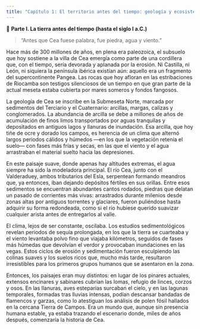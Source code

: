 ```yaml
---
title: "Capítulo 1: El territorio antes del tiempo: geología y ecosistemas"
---
```


📘 **Parte I. La tierra antes del tiempo (hasta el siglo I a.C.)**

> “Antes que Cea fuese palabra, fue piedra, agua y viento.”

Hace más de 300 millones de años, en plena era paleozoica, el subsuelo que hoy sostiene a la villa de Cea emergía como parte de una cordillera que, con el tiempo, sería devorada y aplanada por la erosión. Ni Castilla, ni León, ni siquiera la península ibérica existían aún: aquello era un fragmento del supercontinente Pangea. Las rocas que hoy afloran en las estribaciones de Riocamba son testigos silenciosos de un tiempo en que gran parte de la actual meseta estaba cubierta por mares someros y fondos fangosos.

La geología de Cea se inscribe en la Submeseta Norte, marcada por sedimentos del Terciario y el Cuaternario: arcillas, margas, calizas y conglomerados. La abundancia de arcilla se debe a millones de años de acumulación de finos limos transportados por aguas tranquilas y depositados en antiguos lagos y llanuras de inundación. Esa arcilla, que hoy tiñe de ocre y dorado los campos, es herencia de un clima que alternó largos periodos cálidos y húmedos —en los que la vegetación retenía el suelo— con fases más frías y secas, en las que el viento y el agua arrastraban el material suelto hacia las depresiones.

En este paisaje suave, donde apenas hay altitudes extremas, el agua siempre ha sido la modeladora principal. El río Cea, junto con el Valderaduey, ambos tributarios del Esla, serpentean formando meandros que, ya entonces, iban dejando depósitos fértiles en sus orillas. Entre esos sedimentos se encuentran abundantes cantos rodados, piedras que delatan un pasado de corrientes más vivas: arrastrados durante milenios desde zonas altas por antiguos torrentes y glaciares, fueron puliéndose hasta adquirir su forma redondeada, como si el río hubiese querido suavizar cualquier arista antes de entregarlos al valle.

El clima, lejos de ser constante, oscilaba. Los estudios sedimentológicos revelan periodos de sequía prolongada, en los que la tierra se cuarteaba y el viento levantaba polvo fino que viajaba kilómetros, seguidos de fases más húmedas que devolvían el verdor y provocaban inundaciones en las vegas. Estos ciclos de erosión y sedimentación fueron esculpiendo las colinas suaves y los suelos ricos que, mucho más tarde, resultaron irresistibles para los primeros grupos humanos que se asentaron en la zona.

Entonces, los paisajes eran muy distintos: en lugar de los pinares actuales, extensos encinares y sabinares cubrían las lomas, refugio de linces, corzos y osos. En las llanuras, aves esteparias surcaban el cielo, y en las lagunas temporales, formadas tras lluvias intensas, podían descansar bandadas de flamencos y garzas, como lo atestiguan los análisis de polen fósil hallados en la cercana Tierra de Campos. Era un mundo que, aunque sin presencia humana estable, ya estaba trazando el escenario donde, miles de años después, comenzaría la historia de Cea.

